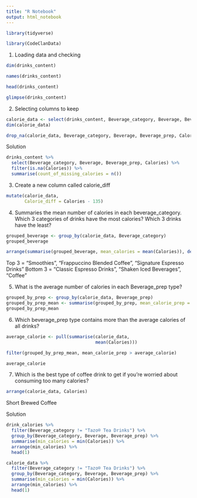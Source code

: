 ```yaml
---
title: "R Notebook"
output: html_notebook
---
```


```r
library(tidyverse)
```

```r
library(CodeClanData)
```

1. Loading data and checking

```r
dim(drinks_content)
```

```r
names(drinks_content)
```

```r
head(drinks_content)
```

```r
glimpse(drinks_content)
```

2. Selecting columns to keep

```r
calorie_data <- select(drinks_content, Beverage_category, Beverage, Beverage_prep, Calories)
dim(calorie_data)
```

```r
drop_na(calorie_data, Beverage_category, Beverage, Beverage_prep, Calories)
```
Solution
```r
drinks_content %>%
  select(Beverage_category, Beverage, Beverage_prep, Calories) %>%
  filter(is.na(Calories)) %>%
  summarise(count_of_missing_calories = n())
```



3. Create a new column called calorie_diff

```r
mutate(calorie_data, 
       Calorie_diff = Calories - 135)
```

4. Summaries the mean number of calories in each beverage_category. Which 3 categories of drinks have the most calories? Which 3 drinks have the least? 

```r
grouped_beverage <- group_by(calorie_data, Beverage_category)
grouped_beverage
```
```r
arrange(summarise(grouped_beverage, mean_calories = mean(Calories)), desc(mean_calories))
```
Top 3 = "Smoothies", "Frappuccino Blended Coffee", "Signature Espresso Drinks"
Bottom 3 = "Classic Espresso Drinks", "Shaken Iced Beverages", "Coffee"

5. What is the average number of calories in each Beverage_prep type?

```r
grouped_by_prep <- group_by(calorie_data, Beverage_prep)
grouped_by_prep_mean <- summarise(grouped_by_prep, mean_calorie_prep = mean(Calories))
grouped_by_prep_mean
```

6. Which beverage_prep type contains more than the average calories of all drinks?

```r
average_calorie <- pull(summarise(calorie_data,
                                  mean(Calories)))

filter(grouped_by_prep_mean, mean_calorie_prep > average_calorie)
```
```r
average_calorie
```


7. Which is the best type of coffee drink to get if you're worried about consuming too many calories?

```r
arrange(calorie_data, Calories)
```
Short Brewed Coffee


Solution
```r
drink_calories %>%
  filter(Beverage_category != "Tazo® Tea Drinks") %>%
  group_by(Beverage_category, Beverage, Beverage_prep) %>%
  summarise(min_calories = min(Calories)) %>%
  arrange(min_calories) %>%
  head(1)
```


```r
calorie_data %>% 
  filter(Beverage_category != "Tazo® Tea Drinks") %>%
  group_by(Beverage_category, Beverage, Beverage_prep) %>%
  summarise(min_calories = min(Calories)) %>%
  arrange(min_calories) %>%
  head(1)
```

